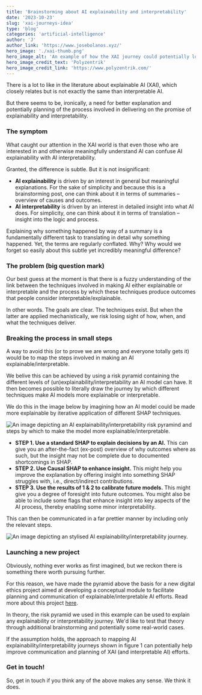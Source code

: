 ```yaml
---
title: 'Brainstorming about AI explainability and interpretability'
date: '2023-10-23'
slug: 'xai-journeys-idea'
type: 'blog'
categories: 'artificial-intelligence'
author: 'J'
author_link: 'https://www.josebolanos.xyz/'
hero_image: './xai-thumb.png'
hero_image_alt: 'An example of how the XAI journey could potentially look at the end of an analysis.'
hero_image_credit_text: 'Polyzentrik'
hero_image_credit_link: 'https://www.polyzentrik.com/'
---
```


There is a lot to like in the literature about explainable AI (XAI), which closely relates but is not exactly the same than interpretable AI. 

But there seems to be, ironically, a need for better explanation and potentially planning of the process involved in delivering on the promise of explainability and interpretability.

### The symptom
What caught our attention in the XAI world is that even those who are interested in and otherwise meaningfully understand AI can confuse AI explainability with AI interpretability.

Granted, the difference is subtle. But it is not insignificant:
* **AI explainability** is driven by an interest in general but meaningful explanations. For the sake of simplicity and because this is a brainstorming post, one can think about it in terms of summaries – overview of causes and outcomes.
* **AI interpretability** is driven by an interest in detailed insight into what AI does. For simplicity, one can think about it in terms of translation – insight into the logic and process.

Explaining why something happened by way of a summary is a fundamentally different task to translating in detail why something happened. Yet, the terms are regularly conflated. Why? Why would we forget so easily about this subtle yet incredibly meaningful difference?

### The problem (big question mark)
Our best guess at the moment is that there is a fuzzy understanding of the link between the techniques involved in making AI either explainable or interpretable and the process by which these techniques produce outcomes that people consider interpretable/explainable.

In other words. The goals are clear. The techniques exist. But when the latter are applied mechanistically, we risk losing sight of how, when, and what the techniques deliver.

### Breaking the process in small steps
A way to avoid this (or to prove we are wrong and everyone totally gets it) would be to map the steps involved in making an AI explainable/interpretable. 

We belive this can be achieved by using a risk pyramid containing the different levels of (un)explainability/interpretability an AI model can have. It then becomes possible to literally draw the journey by which different techniques make AI models more explainable or interpretable. 

We do this in the image below by imagining how an AI model could be made more explainable by iterative application of different SHAP techniques.

![An image depicting an AI explainability/interpretability risk pyramind and steps by which to make the model more explainable/interpretable.](xai-shap-prelim.png 'Figure 1. XAI journeys - Imaginary SHAP.')

* **STEP 1. Use a standard SHAP to explain decisions by an AI.** This can give you an after-the-fact (ex-post) overview of why outcomes where as such, but the insight may not be complete due to documented shortcomings in SHAP.
* **STEP 2. Use Causal SHAP to enhance insight.** This might help you improve the explanation by offering insight into something SHAP struggles with, i.e., direct/indirect contributions.
* **STEP 3. Use the results of 1 & 2 to calibrate future models.** This might give you a degree of foresight into future outcomes. You might also be able to include some flags that enhance insight into key aspects of the AI process, thereby enabling some minor interpretability.

This can then be communicated in a far prettier manner by including only the relevant steps. 

![An image depicting an stylised AI explainability/interpretability journey.](xai-shap-prelim-clean.png 'Figure 1. XAI journeys - Stylised imaginary SHAP.')

### Launching a new project
Obviously, nothing ever works as first imagined, but we reckon there is something there worth pursuing further.

For this reason, we have made the pyramid above the basis for a new digital ethics project aimed at developing a conceptual module to facilitate planning and communication of explainable/interpretable AI efforts. Read more about this project [here](http://localhost:8000/resources/xai-journeys/).

In theory, the risk pyramid we used in this example can be used to explain any explainability or interpretability journey. We'd like to test that theory through additional brainstorming and potentially some real-world cases.

If the assumption holds, the approach to mapping AI explainability/interpretability journeys shown in figure 1 can potentially help improve communication and planning of XAI (and interpretable AI) efforts.

### Get in touch!
So, get in touch if you think any of the above makes any sense. We think it does.
